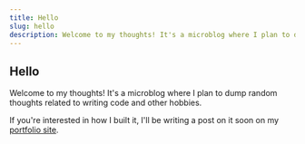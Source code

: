 ```yaml
---
title: Hello
slug: hello
description: Welcome to my thoughts! It's a microblog where I plan to dump random thoughts related to writing code and other hobbies.
---
```


## Hello

Welcome to my thoughts! It's a microblog where I plan to dump random thoughts related to writing code and other hobbies.

If you're interested in how I built it, I'll be writing a post on it soon on my [portfolio site](https://www.jonlinkens.com/).
